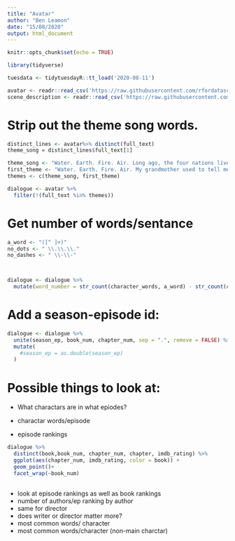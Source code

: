 ```yaml
---
title: "Avatar"
author: "Ben Leamon"
date: "15/08/2020"
output: html_document
---
```


```r
knitr::opts_chunk$set(echo = TRUE)
```


```r
library(tidyverse)
```

```r
tuesdata <- tidytuesdayR::tt_load('2020-08-11')
```

```r
avatar <- readr::read_csv('https://raw.githubusercontent.com/rfordatascience/tidytuesday/master/data/2020/2020-08-11/avatar.csv')
scene_description <- readr::read_csv('https://raw.githubusercontent.com/rfordatascience/tidytuesday/master/data/2020/2020-08-11/scene_description.csv')

```

# Strip out the theme song words.
```r
distinct_lines <- avatar%>% distinct(full_text)
theme_song = distinct_lines$full_text[1]

theme_song <- "Water. Earth. Fire. Air. Long ago, the four nations lived together in harmony. Then, everything changed when the Fire Nation attacked. Only the Avatar, master of all four elements, could stop them, but when the world needed him most, he vanished. A hundred years passed, and my brother and I discovered the new Avatar, an airbender named Aang. And although his airbending skills are great, he has a lot to learn before he's ready to save anyone. But I believe Aang can save the world."
first_theme <- "Water. Earth. Fire. Air. My grandmother used to tell me stories about the old days: a time of peace when the Avatar kept balance between the Water Tribes, Earth Kingdom, Fire Nation and Air Nomads. But that all changed when the Fire Nation attacked. Only the Avatar mastered all four elements; only he could stop the ruthless firebenders. But when the world needed him most, he vanished. A hundred years have passed, and the Fire Nation is nearing victory in the war. Two years ago, my father and the men of my tribe journeyed to the Earth Kingdom to help fight against the Fire Nation, leaving me and my brother to look after our tribe. Some people believe that the Avatar was never reborn into the Air Nomads and that the cycle is broken, but I haven't lost hope. I still believe that, somehow, the Avatar will return to save the world."
themes <- c(theme_song, first_theme)

dialogue <- avatar %>%
  filter(!(full_text %in% themes))

```

# Get number of words/sentance
```r
a_word <- "([^ ]+)"
no_dots <- " \\.\\.\\."
no_dashes <- " \\-\\-"



dialogue <- dialogue %>%
  mutate(word_number = str_count(character_words, a_word) - str_count(character_words, no_dots) - str_count(character_words, no_dashes))
```

# Add a season-episode id: 
```r
dialogue <- dialogue %>%
  unite(season_ep, book_num, chapter_num, sep = ".", remove = FALSE) %>%
  mutate(
    #season_ep = as.double(season_ep)
  )
```

# Possible things to look at: 
- What charactars are in what epiodes? 
- charactar words/episode

- episode rankings
```r
dialogue %>%
  distinct(book,book_num, chapter_num, chapter, imdb_rating) %>%
  ggplot(aes(chapter_num, imdb_rating, color = book)) + 
  geom_point()+
  facet_wrap(~book_num)
  
```

- look at episode rankings as well as book rankings
- number of authors/ep ranking by author 
- same for director
- does writer or director matter more? 
- most common words/ character 
- most common words/character (non-main charctar)


